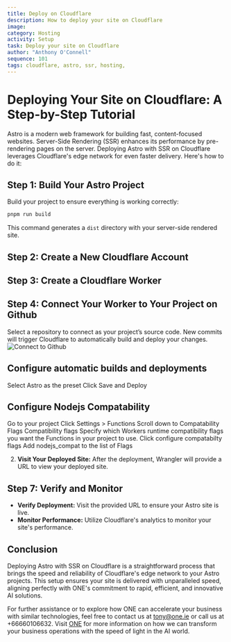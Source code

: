 ```yaml
---
title: Deploy on Cloudflare
description: How to deploy your site on Cloudflare
image: 
category: Hosting
activity: Setup
task: Deploy your site on Cloudflare
author: "Anthony O'Connell"
sequence: 101
tags: cloudflare, astro, ssr, hosting, 
---
```

# Deploying Your Site on Cloudflare: A Step-by-Step Tutorial

Astro is a modern web framework for building fast, content-focused websites. Server-Side Rendering (SSR) enhances its performance by pre-rendering pages on the server. Deploying Astro with SSR on Cloudflare leverages Cloudflare's edge network for even faster delivery. Here's how to do it:

## Step 1: Build Your Astro Project

Build your project to ensure everything is working correctly:

```bash
pnpm run build
```

This command generates a `dist` directory with your server-side rendered site.

## Step 2: Create a New Cloudflare Account

## Step 3: Create a Cloudflare Worker

## Step 4: Connect Your Worker to Your Project on Github
Select a repository to connect as your project’s source code. New commits will trigger Cloudflare to automatically build and deploy your changes.
![Connect to Github](./cloudflare-connect-to-github.png)

## Configure automatic builds and deployments 
Select Astro as the preset
Click Save and Deploy

## Configure Nodejs Compatability
Go to your project
Click Settings > Functions
Scroll down to Compatability Flags
Compatibility flags
Specify which Workers runtime compatibility flags you want the Functions in your project to use.
Click configure compatabilty flags
Add nodejs_compat to the list of Flags

2. **Visit Your Deployed Site:** After the deployment, Wrangler will provide a URL to view your deployed site.

## Step 7: Verify and Monitor

- **Verify Deployment:** Visit the provided URL to ensure your Astro site is live.
- **Monitor Performance:** Utilize Cloudflare's analytics to monitor your site's performance.

## Conclusion

Deploying Astro with SSR on Cloudflare is a straightforward process that brings the speed and reliability of Cloudflare's edge network to your Astro projects. This setup ensures your site is delivered with unparalleled speed, aligning perfectly with ONE's commitment to rapid, efficient, and innovative AI solutions.

For further assistance or to explore how ONE can accelerate your business with similar technologies, feel free to contact us at [tony@one.ie](mailto:tony@one.ie) or call us at +66660106632. Visit [ONE](https://one.ie/) for more information on how we can transform your business operations with the speed of light in the AI world.